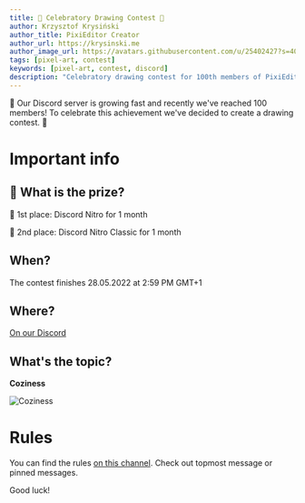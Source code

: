 ```yaml
---
title: 🎉 Celebratory Drawing Contest 🎉
author: Krzysztof Krysiński
author_title: PixiEditor Creator
author_url: https://krysinski.me
author_image_url: https://avatars.githubusercontent.com/u/25402427?s=400&v=4
tags: [pixel-art, contest]
keywords: [pixel-art, contest, discord]
description: "Celebratory drawing contest for 100th members of PixiEditor Discord server."
---
```


🎉 Our Discord server is growing fast and recently we've reached 100 members! To 
celebrate this achievement we've decided to create a drawing contest. 🎉

<!--truncate-->

# Important info

## 🎁 What is the prize?

🥇 1st place: Discord Nitro for 1 month

🥈 2nd place: Discord Nitro Classic for 1 month

## When?

The contest finishes 28.05.2022 at 2:59 PM GMT+1

## Where?

[On our Discord](https://discord.gg/nHgJDYrG4s?event=969232310622900275)

## What's the topic?

**Coziness**

![Coziness](https://preview.redd.it/hs6ijh75xaw81.png?width=500&format=png&auto=webp&s=b07f45c13a191f3d582d270d42f36babe2b6ea5e)

# Rules

You can find the rules [on this channel](https://discord.gg/kTyKJXHebK). Check out topmost message or pinned messages.

Good luck!